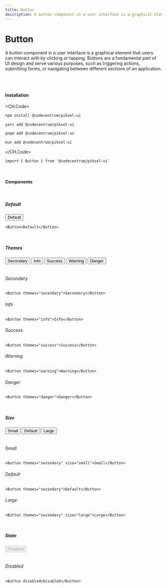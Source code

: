 ```yaml
---
title: Button
description: A button component in a user interface is a graphical element that users can interact with by clicking or tapping. Buttons are a fundamental part of UI design and serve various purposes, such as triggering actions, submitting forms, or navigating between different sections of an application.
---
```


# Button

A button component in a user interface is a graphical element that users can interact with by clicking or tapping. Buttons are a fundamental part of UI design and serve various purposes, such as triggering actions, submitting forms, or navigating between different sections of an application.

<br />
<br />

#### Installation

<CH.Code>
```bash npm
npm install @codecentrum/piksel-ui
```

```bash yarn
yarn add @codecentrum/piksel-ui
```

```bash pnpm
pnpm add @codecentrum/piksel-ui
```

```bash bun
bun add @codecentrum/piksel-ui
```
</CH.Code>

```tsx page.tsx
import { Button } from '@codecentrum/piksel-ui'
```

<br />

#### Components

<br />

##### Default

<Button>Default</Button>

```tsx page.tsx
<Button>Default</Button>
```

<br />

##### Themes

<div className="flex items-center space-x-4 mt-4">
  <Button themes="secondary">Secondary</Button>
  <Button themes="info">Info</Button>
  <Button themes="success">Success</Button>
  <Button themes="warning">Warning</Button>
  <Button themes="danger">Danger</Button>
</div>

<br />

###### Secondary

```tsx secondary.tsx
<Button themes="secondary">Secondary</Button>
```

###### Info

```tsx info.tsx
<Button themes="info">Info</Button>
```

###### Success

```tsx success.tsx
<Button themes="success">Success</Button>
```

###### Warning

```tsx warning.tsx
<Button themes="warning">Warning</Button>
```

###### Danger

```tsx danger.tsx
<Button themes="danger">Danger</Button>
```

<br />

##### Size

<div className="flex items-center space-x-4">
  <Button themes="secondary" size="small">Small</Button>
  <Button themes="secondary">Default</Button>
  <Button themes="secondary" size="large">Large</Button>
</div>

<br />

###### Small

```tsx small.tsx
<Button themes="secondary" size="small">Small</Button>
```

###### Default

```tsx default.tsx
<Button themes="secondary">Default</Button>
```

###### Large

```tsx large.tsx
<Button themes="secondary" size="large">Large</Button>
```

<br />

##### State

<div className="flex items-center space-x-4">
  <Button disabled>Disabled</Button>
</div>

<br />

###### Disabled

```tsx disabled.tsx
<Button disabled>Disabled</Button>
```